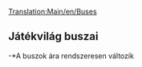 [[Translation:Main/en/Buses]]{{hu/Navbox Közúti járművek}}
{{hu/Közúti járművek|name     = MPS királyi busz
  |img      = Bus-MPS Regal.png
  |price    = £4,920 ($9,840)
  |speed    = 56 km/h (35 mph)
  |annual   = £426 ($852)
  |designed = 1929
  |life     = 12
  |capacity = 31 [[Main/hu/Utasok|utas]]
}}
{{hu/Közúti járművek|name     = Hereford leopárd busz
  |img      = Bus-Hereford Leopard.png
  |price    = £5,740 ($11,480) 
  |speed    = 88 km/h (55 mph)
  |annual   = £600 ($1,200)
  |designed = 1964
  |life     = 15
  |capacity = 35 [[Main/hu/Utasok|utas]]
}}
{{hu/Közúti járművek|name     = Foster busz
  |img      = Bus-foster.png
  |price    = £6,150 ($12,300) 
  |speed    = 112 km/h (70 mph)
  |annual   = £834 ($1,668)
  |designed = 1986
  |life     = 15
  |capacity = 37 [[Main/hu/Utasok|utas]]
}}
{{hu/Közúti járművek|name     = Foster MkII szuperbusz
  |img      = Bus-Foster MkII Superbus.png
  |price    = £6,560 ($13,120) 
  |speed    = 127 km/h (79 mph)
  |annual   = £1,125 ($2,250)
  |designed = 2008
  |life     = 15
  |capacity = 40 [[Main/hu/Utasok|utas]]
}}

==Játékvilág buszai==
{{hu/Közúti járművek|name     = Cammogó MkI busz
  |img      = Ploddyphut_MkI_Bus.png
  |price    = *£4,920 
  |speed    = 56 km/h 
  |annual   = £426 
  |designed = 1945
  |life     = 15
  |capacity = 30 [[Main/hu/Utasok|utas]]
}}
{{hu/Közúti járművek|name     = Cammogó MkII busz
  |img      = Ploddyphut_MkII_Bus.png
  |price    = *£5,740 
  |speed    = 96 km/h 
  |annual   = £804 
  |designed = 1972
  |life     = 15
  |capacity = 35 [[Main/hu/Utasok|utas]]
}}
{{hu/Közúti járművek|name     = Cammogó MkIII busz
  |img      = Ploddyphut_MkIII_Bus.png
  |price    = *£6,560
  |speed    = 120 km/h 
  |annual   = £1,125 
  |designed = 2010
  |life     = 15
  |capacity = 38 [[Main/hu/Utasok|utas]]
}}
-*A buszok ára rendszeresen változik